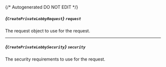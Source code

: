 {/* Autogenerated DO NOT EDIT  */}

##### *{`CreatePrivateLobbyRequest`}* `request`
The request object to use for the request.
<Collapsible>
    <CreatePrivateLobbyRequest/>
</Collapsible>

---
##### *{`CreatePrivateLobbySecurity`}* `security`
The security requirements to use for the request.
<Collapsible>
    <CreatePrivateLobbySecurity/>
</Collapsible>


